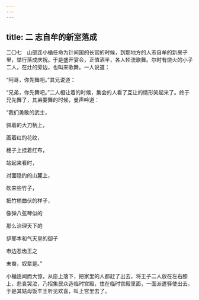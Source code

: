 ```yaml
---
---
---
```

title: 二 志自牟的新室落成
---




二〇七　山部连小楯任命为针间国的长官的时候，到那地方的人志自牟的新房子里，举行落成庆祝。于是盛开宴会，正值酒半，各人轮流歌舞。尔时有烧火的小子二人，在灶的旁边，也叫来歌舞。一人说道：

“阿哥，你先舞吧。”其兄说道：

“兄弟，你先舞吧。”二人相让着的时候，集会的人看了互让的情形笑起来了。终于兄先舞了，其弟要舞的时候，曼声吟道：

“我们勇敢的武士，

佩着的大刀柄上，

画着红的花纹，

穗子上挂着红布，

站起来看时，

对面隐约的山麓上，

砍来些竹子，

把竹梢曲伏的样子，

像弹八弦琴似的

那么治理天下的

伊耶本和气天皇的御子

市边忍齿王之

末裔，奴辈是。”

小楯连闻而大惊，从座上落下，把家里的人都赶了出去，将王子二人放在左右膝上，悲哀哭泣，乃招集民众造临时宫殿，住在临时宫殿里面，一面派遣驿使出去。于是其姑母饭丰王听见欢喜，叫上宫里去了。